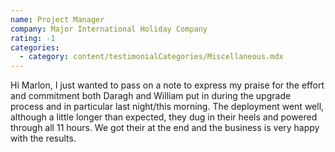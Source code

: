 ```yaml
---
name: Project Manager
company: Major International Holiday Company
rating: -1
categories:
  - category: content/testimonialCategories/Miscellaneous.mdx
---
```


Hi Marlon, I just wanted to pass on a note to express my praise for the effort and commitment both Daragh and William put in during the upgrade process and in particular last night/this morning.
The deployment went well, although a little longer than expected, they dug in their heels and powered through all 11 hours.
We got their at the end and the business is very happy with the results.
